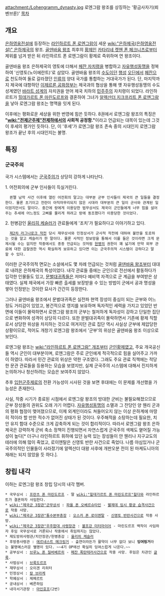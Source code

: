attachment:/Lohengramm_dynasty.jpg
로엔그람 왕조를 상징하는 '황금사자기(뢰벤브룬)'
[[목차]]
== 개요 ==

[[은하영웅전설]]에 등장하는 [[라인하르트 폰 로엔그람]]이 세운 [[wiki:"은하제국(은하영웅전설)" 은하제국]]의 왕조. [[골덴바움 왕조]] 최후의 [[황제]]인 [[카타리네 켓헨 폰 페크니츠]]로부터 제위를 넘겨 받은 뒤 라인하르트 폰 로엔그람이 황제로 즉위하며 연 왕조이다.

골덴바움 왕조 은하제국의 영토에 더해서 [[페잔 자치령]]을 병합하고 [[자유행성동맹]]을 정복하여 '신영토(노이에란트)'로 삼았다. 골덴바움 왕조의 [[수도]]이던 [[행성]] [[오딘]]에서 [[페잔]]으로 천도하여 둘로 갈라졌던 [[인류]]의 양대 국가를 통합하는 거대국가가 된다. 단, 마지막까지 제국에 대항하던 [[이제르론 공화정부]]는 제국과의 협상을 통해 옛 자유행성동맹의 수도성계였던 [[바라트 성계]]의 자치권을 얻어 제국 치하의 [[민주주의]] 자치령이 되었다. 라인하르트가 [[힐데가르트 폰 마린도르프]]와 결혼하여 그녀가 [[알렉산더 지크프리트 폰 로엔그람]]을 낳아 로엔그람 왕조는 명맥을 잇게 된다.

이후에는 평화로운 세상을 위한 번영에 힘쓴 듯하다. 8권에서 로엔그람 왕조의 특징은 '''"[[wiki:"전제군주제"전제]]하에서의 사회적 공정함."'''이라고 언급되는 대목이 있는데 그것이 후세의 평가인 듯하다. 단, 이 '후세'가 로엔그람 왕조 존속 중의 시대인지 로엔그람 왕조가 끝난 후의 시대인지는 불명.

== 특징 ==
=== 군국주의 ===
국가 시스템에서는 [[군국주의]]가 상당히 강하게 나타난다.

1. 어전회의에 군부 인사들이 득실거린다.
   퀸멜 남작 사건 이후에 열린 어전회의 말고는 대부분 군부 인사들이 제국의 큰 일들을 결정한다. 물론 초기이고 전란이 아직마무리되지 않은 시대라 대부분의 큰 일이 군사와 관계된 일이었지만서도 말이다. 중간에 랑에게 이용당한 법무상서도 제국이 군인들에게 너무 힘을 설어주는 추세에 어느정도 고삐를 물리게 하려고 랑에 동조했다가 이용당한 것이었다.
2. 헌병감인 [[울리히 케슬러]]가 관료들에게 '조치'가 필요하다고 이야기하고 있다.
   [[제2차 라그나로크 작전]] 당시 재무상서와 민정상서가 군사적 작전에 대하여 불만을 토로하는 것을 알고 케슬러가 한 말이다. 물론 사적인 정보망을 통해서 이를 들은 것이라면 크게 문제시될 수는 없지만 작중에서도 종종 언급되는 것처럼 [[헌병]]의 권한이 꽤 넓기에 만약 외부 관료에 대한 감찰권한 역시 확실하게 보유하고 있다면 이는 군국주의적 시스템이 강하다고 말할 수 있다.

이러한 군국주의적 면모는 소설에서도 몇 차례 언급되는 것처럼 [[골덴바움 왕조]]부터 대대로 내려온 은하제국의 특성이었다. 내각 관료들 중에는 군인으로 전선에서 활동하다가 입각한 인물들도 있고, [[문벌대귀족]]들은 저마다 예비역 자격으로 군 계급을 부여받은 상태였다. 실제 제국에서 가장 빠른 출세를 보장받을 수 있는 방법이 군에서 공과 명성을 쌓아 인정받는 것이란 묘사가 간간히 등장한다.

그러나 골덴바움 왕조에서 문벌대귀족은 실전파 현역 장성이 중심이 되는 군부와 어느 정도 거리감이 있었고, 봉건적으로 영지를 보유하며 독자적인 세력을 가지고 있었던 반면에 이들이 몰락하면서 로엔그람 왕조의 군부는 철저하게 독자성이 강하고 단일한 집단으로 변화하여 성격이 상당히 다르다. 또한 문벌대귀족이 몰락하면서 기존에 황제 직할로서 상당한 위상을 차지하는 것으로 여겨지던 관료 집단 역시 사실상 군부에 제압당한 상황이므로, 적어도 개창기 로엔그람 왕조에서 '군부'의 위상은 골덴바움 왕조 이상으로 보인다.

로엔그람 왕조는 [[wiki:"라인하르트 폰 로엔그람" 개조]]부터 [[군인황제]]였고, 주요 개국공신들 역시 군인이 대부분이며, 로엔그람은 주로 군인에게 적극적으로 힘을 실어주고 가까이 하였다. 따라서 민간 관료의 위상은 약한 구조였다. 그래도 주요 관료 직책에는 적당한 문관 관료들을 등용하는 모습을 보였지만, 실제 군국주의 시스템에 대해서 진지하게 논의하거나 청산하려는 모습은 보여주지 않았다.

추후 [[입헌군주제]]로의 전환 가능성이 시사된 것을 보면 후대에는 이 문제를 개선했을 가능성은 존재한다.

사실, 작중 시기가 종료된 시점에서 로엔그람 왕조의 방대한 군비는 불필요해졌으므로 군부 장성들의 권위도 오래 가기 어렵다. [[자유행성동맹]]의 소멸과 그 잔당인 양 웬리 군과의 평화 협정이 맺어졌으므로, 이제 외계인이라도 쳐들어오지 않는 이상 은하계에 마땅히 적이라 할 만한 적수가 없어진 상태가 된 것이다. 우주해적을 소탕하는데 필요한, 치안 유지 함대 수준으로 크게 감축하게 되는 것이 합리적이다. 따라서 로엔그람 왕조 은하제국은 강력하게 군비 축소 정책이 진행되면서 자연스럽게 군국주의 색체도 옅어질 가능성이 높다[* 더구나 라인하르트 휘하에 있던 능력 있는 장성들이 얀 웬리나 지구교도의 테러에 의해 많이 죽었고, 로이엔탈은 신영토 반란 사건으로 죽었다. 나름 야심있거나 군국주의적인 인물들이 사라졌기에 알렉산더 대왕 사후에 개판오분 전이 된 마케도니아의 재래는 되지 않았을 듯 하다.].

== 창립 내각 ==
이하는 로엔그람 왕조 창립 당시의 내각 멤버.

 * 국무상서 : [[프란츠 폰 마린도르프]] - 딸 [[wiki:"힐데가르트 폰 마린도르프"힐다]]와 라인하르트가 결혼하자 사임한다.
 * [[wiki:"제국군 3장관"군무상서]] : [[파울 폰 오베르슈타인]] - [[웰제데 임시 황궁 습격사건]]으로 작중 사망.
 * [[wiki:"제국군 3장관"통수본부총장]] : [[오스카 폰 로이엔탈]] - [[신영토 반란사건]]으로 작중 사망.
 * [[wiki:"제국군 3장관"우주함대 사령장관]] : [[볼프강 미터마이어]] - 마린도르프 백작이 사임하자 후임 국무상서로 거론되나 작중에서 취임하지는 않았다.
 * 제도방위사령관/치안장관/헌병총감 : [[울리히 케슬러]] 
 * 후방총사령관 : [[에르네스트 메크링거]] - 출연이라든가 활약이 너무 없다 보니 '''잉여링거'''라는 불명예스러운 별명이 있다. ~~4기 OP에선 확실히 잉여스럽게 나온다.~~
 * 공부상서 : [[브루노 폰 질버베르히]] - [[페잔 폭탄테러사건]]으로 작중 사망. 후임은 차관인 [[글룩]].
 * 사법상서 : [[브룩도르프]]
 * 재무상서 : 오이겐 리히터
 * 민정상서 : [[칼 브라케]]
 * 학예상서 : 제페르트
 * 궁내상서 : 베른하임
 * 내각서기관장 : [[마인호프]](2번)
